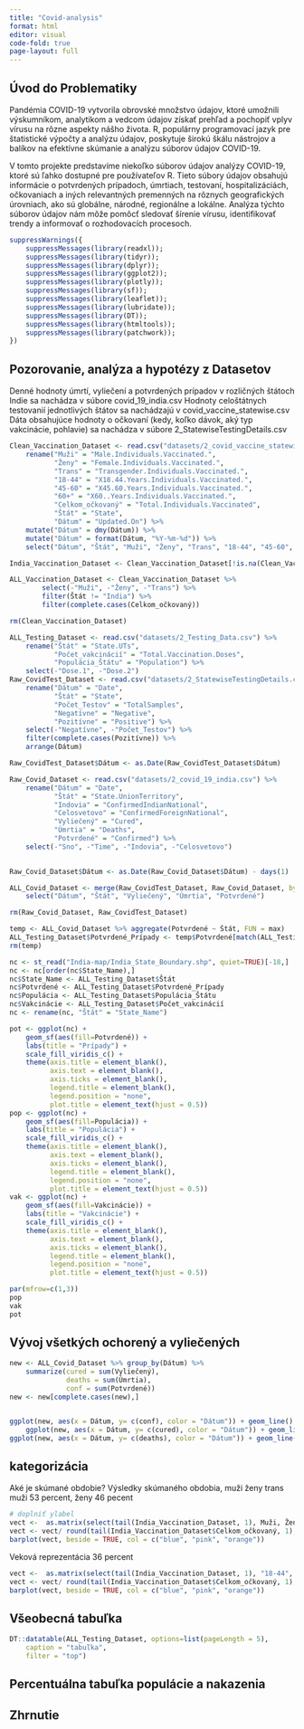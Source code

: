```yaml
---
title: "Covid-analysis"
format: html
editor: visual
code-fold: true
page-layout: full
---
```


## Úvod do Problematiky

Pandémia COVID-19 vytvorila obrovské množstvo údajov, ktoré umožnili výskumníkom, analytikom a vedcom údajov získať prehľad a pochopiť vplyv vírusu na rôzne aspekty nášho života. R, populárny programovací jazyk pre štatistické výpočty a analýzu údajov, poskytuje širokú škálu nástrojov a balíkov na efektívne skúmanie a analýzu súborov údajov COVID-19.

V tomto projekte predstavíme niekoľko súborov údajov analýzy COVID-19, ktoré sú ľahko dostupné pre používateľov R. Tieto súbory údajov obsahujú informácie o potvrdených prípadoch, úmrtiach, testovaní, hospitalizáciách, očkovaniach a iných relevantných premenných na rôznych geografických úrovniach, ako sú globálne, národné, regionálne a lokálne. Analýza týchto súborov údajov nám môže pomôcť sledovať šírenie vírusu, identifikovať trendy a informovať o rozhodovacích procesoch.

```r
suppressWarnings({
    suppressMessages(library(readxl));
    suppressMessages(library(tidyr));
    suppressMessages(library(dplyr));
    suppressMessages(library(ggplot2));
    suppressMessages(library(plotly));
    suppressMessages(library(sf));
    suppressMessages(library(leaflet));
    suppressMessages(library(lubridate));
    suppressMessages(library(DT));
    suppressMessages(library(htmltools));
    suppressMessages(library(patchwork));
})

```

## Pozorovanie, analýza a hypotézy z Datasetov 

Denné hodnoty úmrtí, vyliečení a potvrdených prípadov v rozličných štátoch Indie sa nachádza v súbore covid_19_india.csv Hodnoty celoštátnych testovanií jednotlivých štátov sa nachádzajú v covid_vaccine_statewise.csv Dáta obsahujúce hodnoty o očkovaní (kedy, koľko dávok, aký typ vakcinácie, pohlavie) sa nachádza v súbore 2_StatewiseTestingDetails.csv

```r
Clean_Vaccination_Dataset <- read.csv("datasets/2_covid_vaccine_statewise.csv") %>%
    rename("Muži" = "Male.Individuals.Vaccinated.", 
           "Ženy" = "Female.Individuals.Vaccinated.", 
           "Trans" = "Transgender.Individuals.Vaccinated.",
           "18-44" = "X18.44.Years.Individuals.Vaccinated.",
           "45-60" = "X45.60.Years.Individuals.Vaccinated.",
           "60+" = "X60..Years.Individuals.Vaccinated.",
           "Celkom_očkovaný" = "Total.Individuals.Vaccinated",
           "Štát" = "State",
           "Dátum" = "Updated.On") %>% 
    mutate("Dátum" = dmy(Dátum)) %>%
    mutate("Dátum" = format(Dátum, "%Y-%m-%d")) %>%
    select("Dátum", "Štát", "Muži", "Ženy", "Trans", "18-44", "45-60", "60+", "Celkom_očkovaný")

India_Vaccination_Dataset <- Clean_Vaccination_Dataset[!is.na(Clean_Vaccination_Dataset$"Muži"),]

ALL_Vaccination_Dataset <- Clean_Vaccination_Dataset %>%
        select(-"Muži", -"Ženy", -"Trans") %>%
        filter(Štát != "India") %>%
        filter(complete.cases(Celkom_očkovaný))

rm(Clean_Vaccination_Dataset)
```

```r
ALL_Testing_Dataset <- read.csv("datasets/2_Testing_Data.csv") %>%
    rename("Štát" = "State.UTs",
           "Počet_vakcinácií" = "Total.Vaccination.Doses",
           "Populácia_Štátu" = "Population") %>%
    select(-"Dose.1", -"Dose.2")
Raw_CovidTest_Dataset <- read.csv("datasets/2_StatewiseTestingDetails.csv") %>%
    rename("Dátum" = "Date",
           "Štát" = "State",
           "Počet_Testov" = "TotalSamples",
           "Negatívne" = "Negative",
           "Pozitívne" = "Positive") %>%
    select(-"Negatívne", -"Počet_Testov") %>%
    filter(complete.cases(Pozitívne)) %>%
    arrange(Dátum) 

Raw_CovidTest_Dataset$Dátum <- as.Date(Raw_CovidTest_Dataset$Dátum)

Raw_Covid_Dataset <- read.csv("datasets/2_covid_19_india.csv") %>%
    rename("Dátum" = "Date", 
           "Štát" = "State.UnionTerritory",
           "Indovia" = "ConfirmedIndianNational",
           "Celosvetovo" = "ConfirmedForeignNational",
           "Vyliečený" = "Cured",
           "Úmrtia" = "Deaths",
           "Potvrdené" = "Confirmed") %>%
    select(-"Sno", -"Time", -"Indovia", -"Celosvetovo")
    

Raw_Covid_Dataset$Dátum <- as.Date(Raw_Covid_Dataset$Dátum) - days(1)

ALL_Covid_Dataset <- merge(Raw_CovidTest_Dataset, Raw_Covid_Dataset, by=c("Dátum" = "Dátum", "Štát" = "Štát"), all = TRUE) %>%      
    select("Dátum", "Štát", "Vyliečený", "Úmrtia", "Potvrdené")

rm(Raw_Covid_Dataset, Raw_CovidTest_Dataset)

```

```r
temp <- ALL_Covid_Dataset %>% aggregate(Potvrdené ~ Štát, FUN = max)
ALL_Testing_Dataset$Potvrdené_Prípady <- temp$Potvrdené[match(ALL_Testing_Dataset$Štát, temp$Štát)]
rm(temp)
```

```r
nc <- st_read("India-map/India_State_Boundary.shp", quiet=TRUE)[-18,]
nc <- nc[order(nc$State_Name),]
nc$State_Name <- ALL_Testing_Dataset$Štát 
nc$Potvrdené <- ALL_Testing_Dataset$Potvrdené_Prípady
nc$Populácia <- ALL_Testing_Dataset$Populácia_Štátu
nc$Vakcinácie <- ALL_Testing_Dataset$Počet_vakcinácií
nc <- rename(nc, "Štát" = "State_Name")
```

```r
pot <- ggplot(nc) + 
    geom_sf(aes(fill=Potvrdené)) + 
    labs(title = "Prípady") + 
    scale_fill_viridis_c() + 
    theme(axis.title = element_blank(), 
          axis.text = element_blank(), 
          axis.ticks = element_blank(),
          legend.title = element_blank(),
          legend.position = "none",
          plot.title = element_text(hjust = 0.5))
pop <- ggplot(nc) + 
    geom_sf(aes(fill=Populácia)) + 
    labs(title = "Populácia") + 
    scale_fill_viridis_c() + 
    theme(axis.title = element_blank(), 
          axis.text = element_blank(), 
          axis.ticks = element_blank(),
          legend.title = element_blank(),
          legend.position = "none",
          plot.title = element_text(hjust = 0.5))
vak <- ggplot(nc) + 
    geom_sf(aes(fill=Vakcinácie)) + 
    labs(title = "Vakcinácie") + 
    scale_fill_viridis_c() + 
    theme(axis.title = element_blank(), 
          axis.text = element_blank(), 
          axis.ticks = element_blank(),
          legend.title = element_blank(),
          legend.position = "none",
          plot.title = element_text(hjust = 0.5))
```

```r
par(mfrow=c(1,3))
pop
vak
pot
```
## Vývoj všetkých ochorený a vyliečených
```r
new <- ALL_Covid_Dataset %>% group_by(Dátum) %>%
    summarize(cured = sum(Vyliečený),
              deaths = sum(Úmrtia),
              conf = sum(Potvrdené))
new <- new[complete.cases(new),]


ggplot(new, aes(x = Dátum, y= c(conf), color = "Dátum")) + geom_line() +
    ggplot(new, aes(x = Dátum, y= c(cured), color = "Dátum")) + geom_line() + 
ggplot(new, aes(x = Dátum, y= c(deaths), color = "Dátum")) + geom_line()
```

## kategorizácia
Aké je skúmané obdobie?
Výsledky skúmaného obdobia, muži ženy trans
muži 53 percent, ženy 46 pecent 
```r
# doplniť ylabel
vect <-  as.matrix(select(tail(India_Vaccination_Dataset, 1), Muži, Ženy, Trans)) 
vect <- vect/ round(tail(India_Vaccination_Dataset$Celkom_očkovaný, 1), 2)
barplot(vect, beside = TRUE, col = c("blue", "pink", "orange"))

```


Veková reprezentácia
36 percent
```r
vect <-  as.matrix(select(tail(India_Vaccination_Dataset, 1), "18-44", "45-60", "60+")) 
vect <- vect/ round(tail(India_Vaccination_Dataset$Celkom_očkovaný, 1), 2)
barplot(vect, beside = TRUE, col = c("blue", "pink", "orange"))
```


## Všeobecná tabuľka
```r
DT::datatable(ALL_Testing_Dataset, options=list(pageLength = 5),
    caption = "tabuľka",
    filter = "top")
```

## Percentuálna tabuľka populácie a nakazenia


## Zhrnutie
